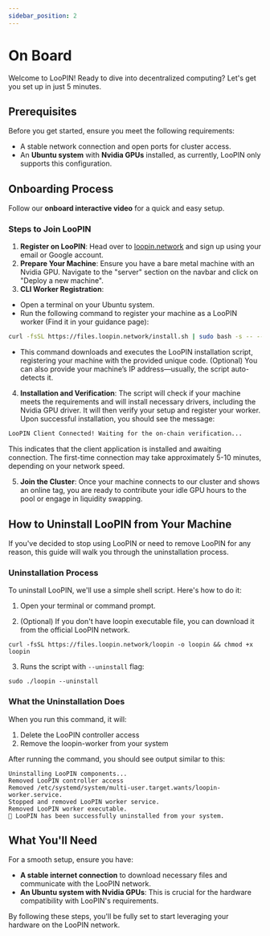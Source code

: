 ```yaml
---
sidebar_position: 2
---
```


# On Board

Welcome to LooPIN! Ready to dive into decentralized computing? Let's get you set up in just 5 minutes.


<div style={{ position: "relative", top: 0, left: 0, width: "100%", height: "100%", colorScheme: "dark", borderRadius: "10px" }}>
    <ReactPlayer controls url={videoUrl} />
</div>

## Prerequisites

Before you get started, ensure you meet the following requirements:

- A stable network connection and open ports for cluster access.
- An **Ubuntu system** with **Nvidia GPUs** installed, as currently, LooPIN only supports this configuration.

## Onboarding Process

Follow our **onboard interactive video** for a quick and easy setup.

### Steps to Join LooPIN

1. **Register on LooPIN**: Head over to [loopin.network](https://loopin.network) and sign up using your email or Google account.
2. **Prepare Your Machine**: Ensure you have a bare metal machine with an Nvidia GPU. Navigate to the "server" section on the navbar and click on "Deploy a new machine".
3. **CLI Worker Registration**:
 - Open a terminal on your Ubuntu system.
 - Run the following command to register your machine as a LooPIN worker (Find it in your guidance page):
```bash
curl -fsSL https://files.loopin.network/install.sh | sudo bash -s -- --code <your-unique-code> --ip <your-ip>
```
 - This command downloads and executes the LooPIN installation script, registering your machine with the provided unique code. (Optional) You can also provide your machine’s IP address—usually, the script auto-detects it.
4. **Installation and Verification**: The script will check if your machine meets the requirements and will install necessary drivers, including the Nvidia GPU driver. It will then verify your setup and register your worker. Upon successful installation, you should see the message:
```bash
LooPIN Client Connected! Waiting for the on-chain verification...
```
This indicates that the client application is installed and awaiting connection. The first-time connection may take approximately 5-10 minutes, depending on your network speed.

5. **Join the Cluster**: Once your machine connects to our cluster and shows an online tag, you are ready to contribute your idle GPU hours to the pool or engage in liquidity swapping.

## How to Uninstall LooPIN from Your Machine

If you've decided to stop using LooPIN or need to remove LooPIN for any reason, this guide will walk you through the uninstallation process.

### Uninstallation Process

To uninstall LooPIN, we'll use a simple shell script. Here's how to do it:

1. Open your terminal or command prompt.

2. (Optional) If you don't have loopin executable file, you can download it from the official LooPIN network.

```
curl -fsSL https://files.loopin.network/loopin -o loopin && chmod +x loopin
```

3. Runs the script with `--uninstall` flag:

```
sudo ./loopin --uninstall
   ```

### What the Uninstallation Does

When you run this command, it will:
1. Delete the LooPIN controller access
2. Remove the loopin-worker from your system

After running the command, you should see output similar to this:

```
Uninstalling LooPIN components...
Removed LooPIN controller access
Removed /etc/systemd/system/multi-user.target.wants/loopin-worker.service.
Stopped and removed LooPIN worker service.
Removed LooPIN worker executable.
👋 LooPIN has been successfully uninstalled from your system.
```

## What You'll Need

For a smooth setup, ensure you have:

- **A stable internet connection** to download necessary files and communicate with the LooPIN network.
- **An Ubuntu system with Nvidia GPUs**: This is crucial for the hardware compatibility with LooPIN's requirements.

By following these steps, you'll be fully set to start leveraging your hardware on the LooPIN network.
